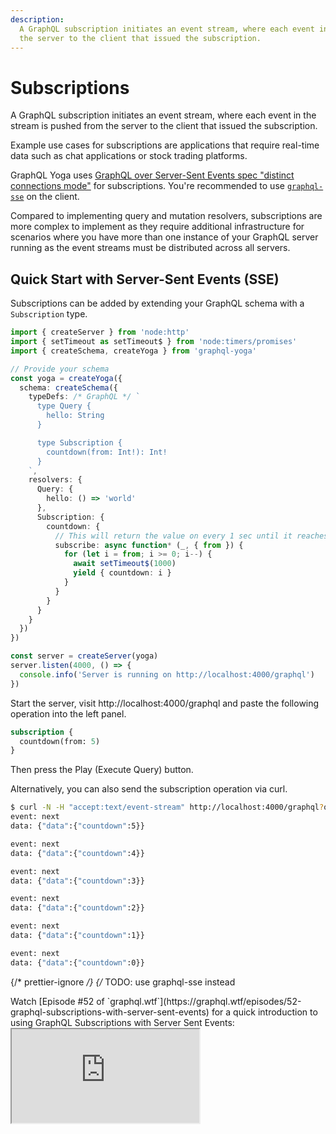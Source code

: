 ```yaml
---
description:
  A GraphQL subscription initiates an event stream, where each event in the stream is pushed from
  the server to the client that issued the subscription.
---
```



# Subscriptions

A GraphQL subscription initiates an event stream, where each event in the stream is pushed from the
server to the client that issued the subscription.

Example use cases for subscriptions are applications that require real-time data such as chat
applications or stock trading platforms.

GraphQL Yoga uses
[GraphQL over Server-Sent Events spec "distinct connections mode"](https://github.com/enisdenjo/graphql-sse/blob/master/PROTOCOL.md#distinct-connections-mode)
for subscriptions. You're recommended to use [`graphql-sse`](https://the-guild.dev/graphql/sse) on
the client.

<Callout>
  Compared to implementing query and mutation resolvers, subscriptions are more complex to implement
  as they require additional infrastructure for scenarios where you have more than one instance of
  your GraphQL server running as the event streams must be distributed across all servers.
</Callout>

## Quick Start with Server-Sent Events (SSE)

Subscriptions can be added by extending your GraphQL schema with a `Subscription` type.

```ts filename="Subscription countdown implementation"
import { createServer } from 'node:http'
import { setTimeout as setTimeout$ } from 'node:timers/promises'
import { createSchema, createYoga } from 'graphql-yoga'

// Provide your schema
const yoga = createYoga({
  schema: createSchema({
    typeDefs: /* GraphQL */ `
      type Query {
        hello: String
      }

      type Subscription {
        countdown(from: Int!): Int!
      }
    `,
    resolvers: {
      Query: {
        hello: () => 'world'
      },
      Subscription: {
        countdown: {
          // This will return the value on every 1 sec until it reaches 0
          subscribe: async function* (_, { from }) {
            for (let i = from; i >= 0; i--) {
              await setTimeout$(1000)
              yield { countdown: i }
            }
          }
        }
      }
    }
  })
})

const server = createServer(yoga)
server.listen(4000, () => {
  console.info('Server is running on http://localhost:4000/graphql')
})
```

Start the server, visit http://localhost:4000/graphql and paste the following operation into the
left panel.

```graphql filename="Subscription countdown operation"
subscription {
  countdown(from: 5)
}
```

Then press the Play (Execute Query) button.

Alternatively, you can also send the subscription operation via curl.

```bash
$ curl -N -H "accept:text/event-stream" http://localhost:4000/graphql?query=subscription%20%7B%0A%20%20countdown%28from%3A%205%29%0A%7D
event: next
data: {"data":{"countdown":5}}

event: next
data: {"data":{"countdown":4}}

event: next
data: {"data":{"countdown":3}}

event: next
data: {"data":{"countdown":2}}

event: next
data: {"data":{"countdown":1}}

event: next
data: {"data":{"countdown":0}}
```

{/* prettier-ignore */}
{/* TODO: use graphql-sse instead

<Callout>
  Watch [Episode #52 of
  `graphql.wtf`](https://graphql.wtf/episodes/52-graphql-subscriptions-with-server-sent-events) for
  a quick introduction to using GraphQL Subscriptions with Server Sent Events:
</Callout>

<iframe
  src="https://youtube.com/embed/oZtTut7QsZ8"
  title="GraphQL Subscriptions with Server Sent Events"
/>
*/}

## Handling Subscriptions on the Client

The [`graphql-sse` library](https://the-guild.dev/graphql/sse) should be used for GraphQL Yoga
subscriptions. Please advise the [`graphql-sse` recipes](https://the-guild.dev/graphql/sse/recipes)
for various examples of client integrations (including Apollo, Relay and Urql).

## GraphQL over Server-Sent Events Protocol (via `graphql-sse`)

There are two different modes in
[GraphQL over Server-Sent Events Protocol](https://github.com/enisdenjo/graphql-sse/blob/master/PROTOCOL.md).
You can see the differences in the
[protocol specification](https://github.com/enisdenjo/graphql-sse/blob/master/PROTOCOL.md).

### Distinct Connections Mode

GraphQL Yoga supports
[GraphQL over Server-Sent Events spec "distinct connections mode"](https://github.com/enisdenjo/graphql-sse/blob/master/PROTOCOL.md#distinct-connections-mode)
out of the box.

### Single Connection Mode

In case you want the subscriptions to be transported following the
[GraphQL over Server-Sent Events Protocol](https://github.com/enisdenjo/graphql-sse/blob/master/PROTOCOL.md#single-connection-mode)
also in the "single connection mode", you simply use the `@graphql-yoga/plugin-graphql-sse` plugin
for GraphQL Yoga that exposes an additional endpoint (defaulting to `/graphql/stream`) used for
[`graphql-sse`](https://the-guild.dev/graphql/sse) clients.

The plugin will hijack the request from the `onRequest` hook and will use **all** envelop plugins
provided.

```ts filename="yoga-with-graphql-sse.ts"
import { createServer } from 'node:http'
import { createYoga } from 'graphql-yoga'
import { useGraphQLSSE } from '@graphql-yoga/plugin-graphql-sse'

const yogaApp = createYoga({
  plugins: [
    // Simply install the graphql-sse plugin and you're off!
    useGraphQLSSE()
  ]
})

// Get NodeJS Server from Yoga
const httpServer = createServer(yogaApp)

httpServer.listen(4000, () => {
  console.log('Server is running on port 4000')
})
```

<Callout>
  Check out [our working
  example](https://github.com/graphql-hive/graphql-yoga/tree/main/examples/graphql-sse) for this
  integration.
</Callout>

### Client Integration

Please refer to the [`graphql-sse` client recipes](https://the-guild.dev/graphql/sse/recipes).

## GraphQL over WebSocket Protocol (via `graphql-ws`)

Suppose you want to use the
[`graphql-transport-ws`](https://github.com/enisdenjo/graphql-ws/blob/master/PROTOCOL.md) protocol
with GraphQL Yoga, you can use the [`graphql-ws`](https://github.com/enisdenjo/graphql-ws) library.
To have the same execution pipeline in `graphql-ws`, we can use the **Envelop** instance from
GraphQL Yoga like below in Node.JS. Also, you can set `subscriptionsProtocol` in GraphiQL options to
use WebSockets instead of Server-Sent Events within GraphiQL.

```ts filename="yoga-with-ws.ts"
import { createServer } from 'node:http'
import { useServer } from 'graphql-ws/use/ws'
import { createYoga } from 'graphql-yoga'
import { WebSocketServer } from 'ws'

const yogaApp = createYoga({
  graphiql: {
    // Use WebSockets in GraphiQL
    subscriptionsProtocol: 'WS'
  }
})

// Get NodeJS Server from Yoga
const httpServer = createServer(yogaApp)
// Create WebSocket server instance from our Node server
const wsServer = new WebSocketServer({
  server: httpServer,
  path: yogaApp.graphqlEndpoint
})

// Integrate Yoga's Envelop instance and NodeJS server with graphql-ws
useServer(
  {
    execute: (args: any) => args.rootValue.execute(args),
    subscribe: (args: any) => args.rootValue.subscribe(args),
    onSubscribe: async (ctx, _id, params) => {
      const { schema, execute, subscribe, contextFactory, parse, validate } = yogaApp.getEnveloped({
        ...ctx,
        req: ctx.extra.request,
        socket: ctx.extra.socket,
        params
      })

      const args = {
        schema,
        operationName: params.operationName,
        document: parse(params.query),
        variableValues: params.variables,
        contextValue: await contextFactory(),
        rootValue: {
          execute,
          subscribe
        }
      }

      const errors = validate(args.schema, args.document)
      if (errors.length) return errors
      return args
    }
  },
  wsServer
)

httpServer.listen(4000, () => {
  console.log('Server is running on port 4000')
})
```

<Callout>
  Check out [our working
  example](https://github.com/graphql-hive/graphql-yoga/tree/main/examples/graphql-ws) for this
  integration.
</Callout>

### Client Integration

Please refer to the [`graphql-ws` client recipes](https://github.com/enisdenjo/graphql-ws#recipes).

## SSE vs WebSocket

#### Advantages of SSE over WebSockets

- Transported over simple HTTP instead of a custom protocol
- Built in support for re-connection and event-id Simpler protocol
- No trouble with corporate firewalls doing packet inspection

#### Advantages of WebSockets over SSE

- Real time, two directional communication.
- Lower latency

#### SSE Gotchas

- [Maximum open connections limit](https://developer.mozilla.org/en-US/docs/Web/HTTP/Connection_management_in_HTTP_1.x)
  ([when not using http/2](https://developer.mozilla.org/en-US/docs/Glossary/HTTP_2)). In this case,
  consider using the
  [`graphql-sse` integration](#graphql-over-server-sent-events-protocol-via-graphql-sse) with
  ["single connection mode"](https://github.com/enisdenjo/graphql-sse/blob/master/PROTOCOL.md#single-connection-mode).

## PubSub

### Getting Started

GraphQL Yoga comes with a built-in PubSub (publish/subscribe) bus. This makes it easy to send new
events to the client from within your mutation resolvers.

```ts filename="server.ts"
import { createServer } from 'node:http'
import { createPubSub, createSchema, createYoga } from 'graphql-yoga'

const pubSub = createPubSub()

// Provide your schema
const yoga = createYoga({
  schema: createSchema({
    typeDefs: /* GraphQL */ `
      type Query {
        hello: String
      }

      type Subscription {
        randomNumber: Float!
      }

      type Mutation {
        broadcastRandomNumber: Boolean
      }
    `,
    resolvers: {
      Query: {
        hello: () => 'world'
      },
      Subscription: {
        randomNumber: {
          // subscribe to the randomNumber event
          subscribe: () => pubSub.subscribe('randomNumber'),
          resolve: payload => payload
        }
      },
      Mutation: {
        broadcastRandomNumber: (_, args) => {
          // publish a random number
          pubSub.publish('randomNumber', Math.random())
        }
      }
    }
  })
})

const server = createServer(yoga)
server.listen(4000, () => {
  console.info('Server is running on http://localhost:4000/graphql')
})
```

### Topics

When using TypeScript it is possible to make the event emitter type-safe by providing a channel
configuration via a generic.

```ts
const pubSub = createPubSub<{
  randomNumber: [randomNumber: number]
}>()

pubsub.subscribe('randomNumber')

// This is now type-safe.
pubSub.publish('randomNumber', 1)

// This causes a TypeScript error.
pubSub.publish('randomNumber')

// This causes a TypeScript error.
pubSub.publish('event does not exist')
```

You can subscribe to a specific topic using `pubSub.subscribe`.

```ts
const pubSub = createPubSub<{
  randomNumber: [randomNumber: number]
}>()

// Usage outside a GraphQL subscribe function
async function subscribe() {
  const eventSource = pubSub.subscribe('randomNumber')

  for await (const value of eventSource) {
    console.log(value)
    // dispose subscription after the first event has been published.
    eventSource.return()
  }
}

subscribe()

pubSub.publish('randomNumber', 3)
```

You can publish a value using `pubSub.publish`.

```ts
const pubSub = createPubSub<{
  randomNumber: [randomNumber: number]
}>()

pubSub.publish('randomNumber', 3)
```

#### Topic Configuration Variants

You can declare events with and without a payload.

```ts
const pubSub = createPubSub<{
  // event has no payload
  'event:without:payload': []
  // event has payload of type number
  'event:payload:number': [payload: number]
  // event has payload of type { foo: number }
  'event:payload:obj': [payload: { foo: number }]
}>()

pubSub.publish('event:without:payload')
pubSub.publish('event:payload:number', 12)
pubSub.publish('event:payload:obj', { foo: 1 })
```

#### Topic with Dynamic ID

Sometimes you only want to emit and listen for events for a specific entity (e.g. user or product).
You can declare topics scoped to a special identifier.

```ts
const pubSub = createPubSub<{
  'user:followerCount': [userId: string, payload: { followerCount: number }]
}>()

const userId1 = '420'
const userId2 = '69'

// the userId argument is enforced by the TypeScript compiler.
pubSub.subscribe('user:followerCount', userId1)
pubSub.subscribe('user:followerCount', userId2)

pubSub.publish('user:followerCount', userId1, { followerCount: 30 })
pubSub.publish('user:followerCount', userId2, { followerCount: 12 })
```

### Distributed Pub/Sub for Production

If you spin up multiple instances of your GraphQL server each server instance will have their own
in-memory pub/sub instance. An event triggered on the one server instance will not be distributed to
the other server instances, resulting in subscribers on the other server not receiving any updates.

The `createPubSub` function allows you to specify a custom
[`EventTarget`](https://developer.mozilla.org/en-US/docs/Web/API/EventTarget) implementation, which
can use an external datastore for distributing the events across all server replicas such as
[`Redis Pub/Sub`](https://redis.io/topics/pubsub) or [`Kafka`](https://kafka.apache.org/).

The minimal `EventTarget` implementation is described by the
[`TypedEventTarget` interface](https://github.com/graphql-hive/graphql-yoga/blob/master/packages/event-target/typed-event-target/src/index.ts#L18).

Yoga comes with an `EventTarget` implementation for
[Redis Pub/Sub](https://redis.io/docs/manual/pubsub/).

```sh npm2yarn
npm i @graphql-yoga/redis-event-target ioredis
```

```ts
import { createPubSub } from 'graphql-yoga'
import { Redis } from 'ioredis'
import { createRedisEventTarget } from '@graphql-yoga/redis-event-target'

const publishClient = new Redis()
const subscribeClient = new Redis()

const eventTarget = createRedisEventTarget({
  publishClient,
  subscribeClient
})

const pubSub = createPubSub({ eventTarget })
```

**Please note** that Redis Pub/Sub requires a stable long-running connection and thus is not a
suitable solution for serverless or edge function environments.

**Please also note** that the event payloads must be JSON serializable. If you want to send complex
data structures over the wire you can use tools such as
[`superjson`](https://github.com/blitz-js/superjson).

### Custom serializer

By default, messages will be serialized to Redis using the native `JSON` available in your
JavaScript environment. However, you can customize this by providing an alternative with the
`serializer` option that expects a `stringify` and a `parse` methods similar to the native `JSON`.
For example, you can install the [superjson](https://github.com/blitz-js/superjson) package and use
it in the Redis event target instead:

```ts
import SuperJSON from 'superjson'

const publishClient = new Redis()
const subscribeClient = new Redis()

const eventTarget = createRedisEventTarget({
  publishClient,
  subscribeClient,
  serializer: SuperJSON
})
```

You can also provide your own logic if you want:

```ts
const eventTarget = createRedisEventTarget({
  publishClient,
  subscribeClient,
  serializer: {
    stringify: data => 'some serialized data',
    parse: message => ({ some: 'deserialized data' })
  }
})
```

## Advanced

### Filter and Map Values

Sometimes it is useful to filter or map events for an individual subscription set up by a client
based on subscription field arguments. Yoga has a few utility functions that make this as simple as
possible.

```ts filename="Example PubSub event stream transform"
import { createPubSub, createServer, filter, map, pipe } from 'graphql-yoga'

const pubSub = createPubSub<{
  randomNumber: [randomNumber: number]
}>()

const source = pipe(
  pubSub.subscribe('randomNumber'),
  map(publishedNumber => publishedNumber * 2),
  filter(multipliedNumber => multipliedNumber < 10)
)

;(async () => {
  for await (const value of source) {
    console.log(value)
  }
})()

pubSub.publish('randomNumber', 1) // logs 2
pubSub.publish('randomNumber', 2) // logs 4
pubSub.publish('randomNumber', 5) // filtered out
pubSub.publish('randomNumber', 3) // logs 6
source.return()
```

```ts filename="Example Random number stream transform"
import { createServer } from 'node:http'
import { createPubSub, createSchema, createYoga } from 'graphql-yoga'

const pubSub = createPubSub()

const yoga = createYoga({
  schema: createSchema({
    typeDefs: /* GraphQL */ `
      type Query {
        hello: String
      }

      type Subscription {
        randomNumber(multiplyBy: Int!, lessThan: Float!): Float!
      }

      type Mutation {
        broadcastRandomNumber: Boolean
      }
    `,
    resolvers: {
      Query: {
        hello: () => 'world'
      },
      Subscription: {
        randomNumber: {
          // subscribe to the randomNumber event
          subscribe: (_, args) =>
            pipe(
              pubSub.subscribe('randomNumber'),
              map(publishedNumber => publishedNumber * args.multiplyBy),
              filter(multipliedNumber => multipliedNumber < args.lessThan)
            ),
          resolve: payload => payload
        }
      },
      Mutation: {
        broadcastRandomNumber: (_, args) => {
          // publish a random number
          pubSub.publish('randomNumber', Math.random())
        }
      }
    }
  })
})

const server = createServer(yoga)
server.listen(4000, () => {
  console.info('Server is running on http://localhost:4000/graphql')
})
```

### Subscriptions with Initial Value

GraphQL subscriptions are primarily designed to send a stream of events to the client. Sometimes it
is useful to send an initial value to a client as soon as the GraphQL subscription is set up.

An example for this would be a `Subscription.globalCounter` field that syncs a counter with all
clients by streaming the initial counter value to a client that sets up the subscription and then,
furthermore, streams the updated counter value to the clients every time it changes.

GraphQL subscriptions are implemented using
[Async Iteration](https://developer.mozilla.org/en-US/docs/Web/JavaScript/Reference/Global_Objects/Symbol/asyncIterator),
which in itself is a very complex topic with a lot of pitfalls that can cause memory leaks if not
treated with caution.

Yoga uses and re-exports [`Repeater.js`](https://repeater.js.org/) ("The missing constructor for
creating safe async iterators") for providing a friendly developer experience.

```ts
import { createServer } from 'node:http'
import { createPubSub, createSchema, createYoga, map, pipe, Repeater } from 'graphql-yoga'

let globalCounter = 0
const pubSub = createPubSub()

const yoga = createYoga({
  schema: createSchema({
    typeDefs: /* GraphQL */ `
      type Query {
        hello: String
      }

      type Subscription {
        globalCounter: Int!
      }

      type Mutation {
        incrementGlobalCounter: Int!
      }
    `,
    resolvers: {
      Query: {
        hello: () => 'world'
      },
      Subscription: {
        globalCounter: {
          // Merge initial value with source stream of new values
          subscribe: () =>
            pipe(
              Repeater.merge([
                // cause an initial event so the
                // globalCounter is streamed to the client
                // upon initiating the subscription
                undefined,
                // event stream for future updates
                pubSub.subscribe('globalCounter:change')
              ]),
              // map all stream values to the latest globalCounter
              map(() => globalCounter)
            ),
          resolve: payload => payload
        }
      },
      Mutation: {
        incrementGlobalCounter: () => {
          globalCounter = globalCounter + 1
          // publish a global counter increment event
          pubSub.publish('globalCounter:change')
          return globalCounter
        }
      }
    }
  })
})

const server = createServer(yoga)
server.listen(4000, () => {
  console.info('Server is running on http://localhost:4000/graphql')
})
```

### Listen to Multiple Pub/Sub Topics

Sometimes it is handy to subscribe to multiple PubSub topics instead of a single one.

```ts
import { createServer } from 'node:http'
import { createPubSub, createSchema, createYoga, map, pipe, Repeater } from 'graphql-yoga'

type User = {
  id: string
  login: string
}

let user: User | null = {
  id: '1',
  login: 'Laurin'
}

const pubSub = createPubSub<{
  userLoginChanged: []
  userDeleted: []
}>()

const yoga = createYoga({
  schema: createSchema({
    typeDefs: /* GraphQL */ `
      type Query {
        hello: String
      }

      type User {
        id: ID!
        login: String
      }

      type Subscription {
        user: User
      }

      type Mutation {
        deleteUser: Boolean
        updateUserLogin(newLogin: String!): Boolean
      }
    `,
    resolvers: {
      Query: {
        hello: () => 'world'
      },
      Subscription: {
        user: {
          // Merge initial value with source streams of new values
          subscribe: () =>
            pipe(
              Repeater.merge([
                pubSub.subscribe('userLoginChanged'),
                pubSub.subscribe('userDeleted')
              ]),
              // map all stream values to the latest user
              map(() => user)
            ),
          resolve: payload => payload
        }
      },
      Mutation: {
        deleteUser() {
          user = null
          pubSub.publish('userDeleted')
          return true
        },
        updateUserLogin(_, args) {
          if (!user) {
            return false
          }
          user.login = args.newLogin
          pubSub.publish('userLoginChanged')
          return true
        }
      }
    }
  })
})

const server = createServer(yoga)
server.listen(4000, () => {
  console.info('Server is running on http://localhost:4000/graphql')
})
```
